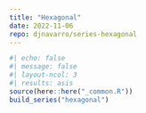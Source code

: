 ```yaml
---
title: "Hexagonal"
date: 2022-11-06
repo: djnavarro/series-hexagonal
---
```

  
```r
#| echo: false
#| message: false
#| layout-ncol: 3
#| results: asis
source(here::here("_common.R"))
build_series("hexagonal")
```
